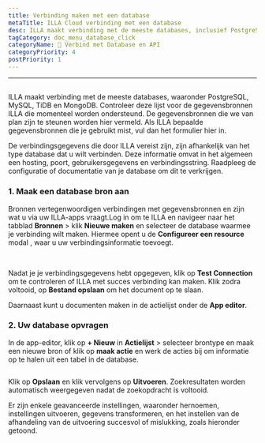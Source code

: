 ```yaml
---
title: Verbinding maken met een database
metaTitle: ILLA Cloud verbinding met een database
desc: ILLA maakt verbinding met de meeste databases, inclusief PostgreSQL, MySQL, TiDB en MongoDB
tagCategory: doc_menu_database_click
categoryName: 📲 Verbind met Database en API
categoryPriority: 4
postPriority: 1
---
```


* * *

## <Heading hidden>Verbinding maken met een database</Heading>

ILLA maakt verbinding met de meeste databases, waaronder PostgreSQL, MySQL, TiDB en MongoDB. Controleer deze lijst voor de gegevensbronnen ILLA die momenteel worden ondersteund. De gegevensbronnen die we van plan zijn te steunen worden hier vermeld. Als ILLA bepaalde gegevensbronnen die je gebruikt mist, vul dan het formulier hier in.

De verbindingsgegevens die door ILLA vereist zijn, zijn afhankelijk van het type database dat u wilt verbinden. Deze informatie omvat in het algemeen een hosting, poort, gebruikersgegevens en verbindingsstring. Raadpleeg de configuratie of documentatie van je database om dit te verkrijgen.

### 1.  Maak een database bron aan

Bronnen vertegenwoordigen verbindingen met gegevensbronnen en zijn wat u via uw ILLA-apps vraagt.Log in om te ILLA en navigeer naar het tabblad **Bronnen** > klik **Nieuwe maken** en selecteer de database waarmee je verbinding wilt maken. Hiermee opent u de **Configureer een resource** modal , waar u uw verbindingsinformatie toevoegt.

<img
  src='https://cdn.illacloud.com/official-website/img/docs/connect/connect-database/resources.png'
  alt=""
/>
<img
  src='https://cdn.illacloud.com/official-website/img/docs/connect/connect-database/config.png'
  alt=""
/>

Nadat je je verbindingsgegevens hebt opgegeven, klik op **Test Connection** om te controleren of ILLA met succes verbinding kan maken. Klik zodra voltooid, op **Bestand opslaan** om het document op te slaan.

Daarnaast kunt u documenten maken in de actielijst onder de **App editor**.

### 2.  Uw database opvragen

In de app-editor, klik op **+ Nieuw** in **Actielijst** > selecteer brontype en maak een nieuwe bron of klik op **maak actie** en werk de acties bij om informatie op te halen uit een tabel in de database.

<img
  src='https://cdn.illacloud.com/official-website/img/docs/connect/connect-database/action.png'
  alt=""
/>

Klik op **Opslaan** en klik vervolgens op **Uitvoeren**. Zoekresultaten worden automatisch weergegeven nadat de zoekopdracht is voltooid.

Er zijn enkele geavanceerde instellingen, waaronder hernoemen, instellingen uitvoeren, gegevens transformeren, en het instellen van de afhandeling van de uitvoering succesvol of mislukking, zoals hieronder getoond.

<img
  src='https://cdn.illacloud.com/official-website/img/docs/connect/connect-database/run.png'
  alt=""
/>
